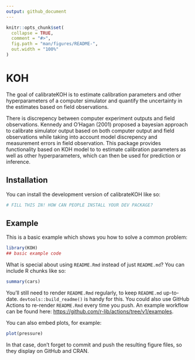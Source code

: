 ```yaml
---
output: github_document
---
```


<!-- README.md is generated from README.Rmd. Please edit that file -->

```r
knitr::opts_chunk$set(
  collapse = TRUE,
  comment = "#>",
  fig.path = "man/figures/README-",
  out.width = "100%"
)
```

# KOH

<!-- badges: start -->
<!-- badges: end -->

The goal of calibrateKOH is to estimate calibration parameters and other hyperparameters of a computer simulator and quantify the uncertainty in the estimates based on field observations. 

There is discrepency between computer experiment outputs and field
observations. Kennedy and O'Hagan (2001) proposed a bayesian approach to
calibrate simulator output based on both computer output and field 
observations while taking into account model discrepency and measurement
errors in field observation. This package provides functionality based on 
KOH model to to estimate calibration parameters as well as other 
hyperparameters, which can then be used for prediction or inference.

## Installation

You can install the development version of calibrateKOH like so:

``` r
# FILL THIS IN! HOW CAN PEOPLE INSTALL YOUR DEV PACKAGE?
```

## Example

This is a basic example which shows you how to solve a common problem:

```r
library(KOH)
## basic example code
```

What is special about using `README.Rmd` instead of just `README.md`? You can include R chunks like so:

```r
summary(cars)
```

You'll still need to render `README.Rmd` regularly, to keep `README.md` up-to-date. `devtools::build_readme()` is handy for this. You could also use GitHub Actions to re-render `README.Rmd` every time you push. An example workflow can be found here: <https://github.com/r-lib/actions/tree/v1/examples>.

You can also embed plots, for example:

```r
plot(pressure)
```

In that case, don't forget to commit and push the resulting figure files, so they display on GitHub and CRAN.
